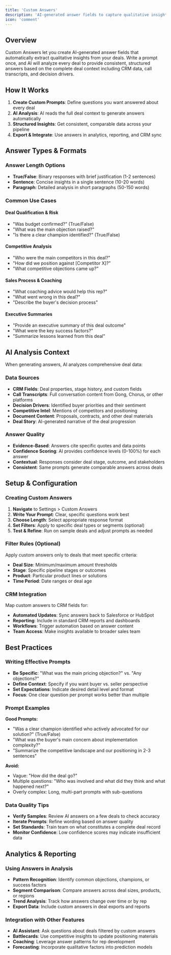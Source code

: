 ```yaml
---
title: 'Custom Answers'
description: 'AI-generated answer fields to capture qualitative insights and summaries for deal analysis'
icon: 'comment'
---
```


## Overview
Custom Answers let you create AI-generated answer fields that automatically extract qualitative insights from your deals. Write a prompt once, and AI will analyze every deal to provide consistent, structured answers based on the complete deal context including CRM data, call transcripts, and decision drivers.

## How It Works
1. **Create Custom Prompts**: Define questions you want answered about every deal
2. **AI Analysis**: AI reads the full deal context to generate answers automatically  
3. **Structured Insights**: Get consistent, comparable data across your pipeline
4. **Export & Integrate**: Use answers in analytics, reporting, and CRM sync

## Answer Types & Formats

### Answer Length Options
- **True/False**: Binary responses with brief justification (1-2 sentences)
- **Sentence**: Concise insights in a single sentence (10-20 words)
- **Paragraph**: Detailed analysis in short paragraphs (50-150 words)

### Common Use Cases

#### Deal Qualification & Risk
- "Was budget confirmed?" (True/False)
- "What was the main objection raised?"
- "Is there a clear champion identified?" (True/False)

#### Competitive Analysis  
- "Who were the main competitors in this deal?"
- "How did we position against [Competitor X]?"
- "What competitive objections came up?"

#### Sales Process & Coaching
- "What coaching advice would help this rep?"
- "What went wrong in this deal?" 
- "Describe the buyer's decision process"

#### Executive Summaries
- "Provide an executive summary of this deal outcome"
- "What were the key success factors?"
- "Summarize lessons learned from this deal"

## AI Analysis Context
When generating answers, AI analyzes comprehensive deal data:

### Data Sources
- **CRM Fields**: Deal properties, stage history, and custom fields
- **Call Transcripts**: Full conversation content from Gong, Chorus, or other platforms
- **Decision Drivers**: Identified buyer priorities and their sentiment
- **Competitive Intel**: Mentions of competitors and positioning
- **Document Content**: Proposals, contracts, and other deal materials
- **Deal Story**: AI-generated narrative of the deal progression

### Answer Quality
- **Evidence-Based**: Answers cite specific quotes and data points
- **Confidence Scoring**: AI provides confidence levels (0-100%) for each answer
- **Contextual**: Responses consider deal stage, outcome, and stakeholders
- **Consistent**: Same prompts generate comparable answers across deals

## Setup & Configuration

### Creating Custom Answers
1. **Navigate** to Settings > Custom Answers
2. **Write Your Prompt**: Clear, specific questions work best
3. **Choose Length**: Select appropriate response format
4. **Set Filters**: Apply to specific deal types or segments (optional)
5. **Test & Refine**: Run on sample deals and adjust prompts as needed

### Filter Rules (Optional)
Apply custom answers only to deals that meet specific criteria:
- **Deal Size**: Minimum/maximum amount thresholds
- **Stage**: Specific pipeline stages or outcomes
- **Product**: Particular product lines or solutions
- **Time Period**: Date ranges or deal age

### CRM Integration
Map custom answers to CRM fields for:
- **Automated Updates**: Sync answers back to Salesforce or HubSpot
- **Reporting**: Include in standard CRM reports and dashboards  
- **Workflows**: Trigger automation based on answer content
- **Team Access**: Make insights available to broader sales team

## Best Practices

### Writing Effective Prompts
- **Be Specific**: "What was the main pricing objection?" vs. "Any objections?"
- **Define Context**: Specify if you want buyer vs. seller perspective
- **Set Expectations**: Indicate desired detail level and format
- **Focus**: One clear question per prompt works better than multiple

### Prompt Examples

**Good Prompts:**
- "Was a clear champion identified who actively advocated for our solution?" (True/False)
- "What was the buyer's main concern about implementation complexity?"
- "Summarize the competitive landscape and our positioning in 2-3 sentences"

**Avoid:**
- Vague: "How did the deal go?"
- Multiple questions: "Who was involved and what did they think and what happened next?"
- Overly complex: Long, multi-part prompts with sub-questions

### Data Quality Tips
- **Verify Samples**: Review AI answers on a few deals to check accuracy
- **Iterate Prompts**: Refine wording based on answer quality
- **Set Standards**: Train team on what constitutes a complete deal record
- **Monitor Confidence**: Low confidence scores may indicate insufficient data

## Analytics & Reporting

### Using Answers in Analysis
- **Pattern Recognition**: Identify common objections, champions, or success factors
- **Segment Comparison**: Compare answers across deal sizes, products, or regions  
- **Trend Analysis**: Track how answers change over time or by rep
- **Export Data**: Include custom answers in deal exports and reports

### Integration with Other Features
- **AI Assistant**: Ask questions about deals filtered by custom answers
- **Battlecards**: Use competitive insights to update positioning materials
- **Coaching**: Leverage answer patterns for rep development
- **Forecasting**: Incorporate qualitative factors into prediction models
